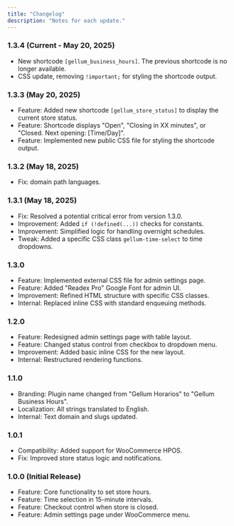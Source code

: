 ```yaml
---
title: "Changelog"
description: "Notes for each update."
---
```


### 1.3.4 (Current - May 20, 2025)

- New shortcode `[gellum_business_hours]`. The previous shortcode is no longer available.
- CSS update, removing `!important;` for styling the shortcode output.

### 1.3.3 (May 20, 2025)

- Feature: Added new shortcode `[gellum_store_status]` to display the current store status.
- Feature: Shortcode displays "Open", "Closing in XX minutes", or "Closed. Next opening: [Time/Day]".
- Feature: Implemented new public CSS file for styling the shortcode output.

### 1.3.2 (May 18, 2025)

- Fix: domain path languages.

### 1.3.1 (May 18, 2025)

- Fix: Resolved a potential critical error from version 1.3.0.
- Improvement: Added `if (!defined(...))` checks for constants.
- Improvement: Simplified logic for handling overnight schedules.
- Tweak: Added a specific CSS class `gellum-time-select` to time dropdowns.

### 1.3.0

- Feature: Implemented external CSS file for admin settings page.
- Feature: Added "Readex Pro" Google Font for admin UI.
- Improvement: Refined HTML structure with specific CSS classes.
- Internal: Replaced inline CSS with standard enqueuing methods.

### 1.2.0

- Feature: Redesigned admin settings page with table layout.
- Feature: Changed status control from checkbox to dropdown menu.
- Improvement: Added basic inline CSS for the new layout.
- Internal: Restructured rendering functions.

### 1.1.0

- Branding: Plugin name changed from "Gellum Horarios" to "Gellum Business Hours".
- Localization: All strings translated to English.
- Internal: Text domain and slugs updated.

### 1.0.1

- Compatibility: Added support for WooCommerce HPOS.
- Fix: Improved store status logic and notifications.

### 1.0.0 (Initial Release)

- Feature: Core functionality to set store hours.
- Feature: Time selection in 15-minute intervals.
- Feature: Checkout control when store is closed.
- Feature: Admin settings page under WooCommerce menu.